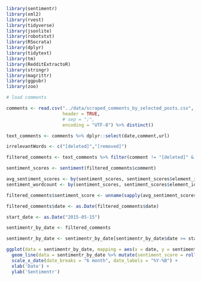 ```r
library(sentimentr)
library(xml2)
library(rvest)
library(tidyverse)
library(jsonlite)
library(robotstxt)
library(RSocrata)
library(dplyr)
library(tidytext)
library(tm)
library(RedditExtractoR)
library(stringr)
library(magrittr)
library(ggpubr)
library(zoo)
```

```r
# load comments

comments <- read.csv("../data/scraped_comments_by_selected_posts.csv", 
                     header = TRUE, 
                     # sep = ";", 
                     encoding = "UTF-8") %>% distinct()

text_comments <- comments %>% dplyr::select(date,comment,url)

irrelevantWords <- c("[deleted]","[removed]")

filtered_comments <- text_comments %>% filter(comment != "[deleted]" & comment != "[removed]")
```

```r
sentiment_scores <- sentiment(filtered_comments$comment)

avg_sentiment_scores <- by(sentiment_scores, sentiment_scores$element_id, function(x) mean(x$sentiment))
sentiment_wordcount <- by(sentiment_scores, sentiment_scores$element_id, function(x) sum(x$word_count))

filtered_comments$sentiment_score <- unname(sapply(avg_sentiment_scores, function(x) x))
```

```r
filtered_comments$date <- as.Date(filtered_comments$date)

start_date <- as.Date("2015-05-15")

sentimentr_by_date <- filtered_comments

sentimentr_by_date <- sentimentr_by_date[sentimentr_by_date$date >= start_date, ]

ggplot(data = sentimentr_by_date, mapping = aes(x = date, y = sentiment_score)) +
  geom_line(data = sentimentr_by_date %>% mutate(sentiment_score = rollmean(sentiment_score, 15, align = "left",fill =NA))) +
  scale_x_date(date_breaks = "6 month", date_labels = "%Y-%B") + 
  xlab('Date') +
  ylab('Sentimentr')
```

